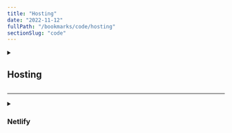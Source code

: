 ```yaml
---
title: "Hosting"
date: "2022-11-12"
fullPath: "/bookmarks/code/hosting"
sectionSlug: "code"
---
```


<details>
<summary>

## Hosting

</summary>

<p>

- _[TODO 🙃](#)_

</p>
</details>

---

<details>
<summary>

### Netlify

</summary>

<p>

- [javascript - Basic authentication with fetch? - Stack Overflow](https://stackoverflow.com/questions/43842793/basic-authentication-with-fetch)
- [netlify.toml Reference | Netlify](https://www.netlify.com/docs/netlify-toml-reference/)
- [How to interpolate environment variables within netlify.toml config - Stack Overflow](https://stackoverflow.com/questions/50797497/how-to-interpolate-environment-variables-within-netlify-toml-config)

</p>
</details>
